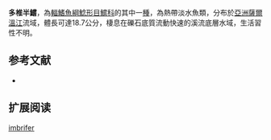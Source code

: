 {{Speciesbox
| name = 多椎半鱨
| image = 
| image_width = 250px
| image_caption = 
| status = DD
| status_system = IUCN3.1
| genus = Hemibagrus
| species = imbrifer
| authority = Ng & Ferraris, 2000
| synonyms = 
}}
'''多椎半鱨'''，為[[輻鰭魚綱|輻鰭魚綱]][[鯰形目|鯰形目]][[鱨科|鱨科]]的其中一[[種|種]]，為熱帶淡水魚類，分布於[[亞洲|亞洲]][[薩爾溫江|薩爾溫江]]流域，體長可達18.7公分，棲息在礫石底質流動快速的溪流底層水域，生活習性不明。

==参考文献==
*{{FishBase_species|genus=Hemibagrus|species=imbrifer|year=2015|month=4}}

== 扩展阅读 ==
{{refbegin}}
{{wikispecies-inline|Hemibagrus imbrifer|多椎半鱨}}
{{refend}}
{{Taxonbar|from=Q6412636}}

[[Category:半鱨屬|imbrifer]]